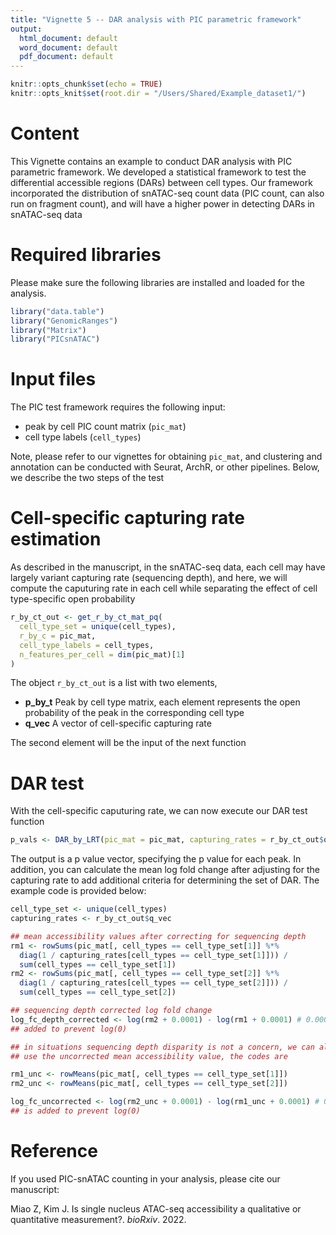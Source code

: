 ```yaml
---
title: "Vignette 5 -- DAR analysis with PIC parametric framework"
output:
  html_document: default
  word_document: default
  pdf_document: default
---
```


```r
knitr::opts_chunk$set(echo = TRUE)
knitr::opts_knit$set(root.dir = "/Users/Shared/Example_dataset1/")
```

# Content 
This Vignette contains an example to conduct DAR analysis with PIC parametric framework. We developed a statistical framework to test the differential accessible regions (DARs) between cell types. Our framework incorporated the distribution of snATAC-seq count data (PIC count, can also run on fragment count), and will have a higher power in detecting DARs in snATAC-seq data

# Required libraries 
Please make sure the following libraries are installed and loaded for the analysis. 
```r
library("data.table")
library("GenomicRanges")
library("Matrix")
library("PICsnATAC")
```

# Input files

The PIC test framework requires the following input:

  * peak by cell PIC count matrix (`pic_mat`)
  * cell type labels (`cell_types`)

Note, please refer to our vignettes for obtaining `pic_mat`, and clustering and annotation 
can be conducted with Seurat, ArchR, or other pipelines. Below, we describe the two steps of the test

# Cell-specific capturing rate estimation
As described in the manuscript, in the snATAC-seq data, each cell may have largely variant 
capturing rate (sequencing depth), and here, we will compute the caputuring rate in each cell
while separating the effect of cell type-specific open probability
```r
r_by_ct_out <- get_r_by_ct_mat_pq(
  cell_type_set = unique(cell_types),
  r_by_c = pic_mat,
  cell_type_labels = cell_types,
  n_features_per_cell = dim(pic_mat)[1]
)
```

The object `r_by_ct_out` is a list with two elements,

* **p_by_t** Peak by cell type matrix, each element represents the open probability of the peak in the corresponding cell type
* **q_vec** A vector of cell-specific capturing rate

The second element will be the input of the next function

# DAR test
With the cell-specific caputuring rate, we can now execute our DAR test function
```r
p_vals <- DAR_by_LRT(pic_mat = pic_mat, capturing_rates = r_by_ct_out$q_vec, cell_type_labels = cell_types)
```
The output is a p value vector, specifying the p value for each peak. In addition, you can calculate the mean
log fold change after adjusting for the capturing rate to add additional criteria for determining the set of DAR. The example code is provided below:
```r
cell_type_set <- unique(cell_types)
capturing_rates <- r_by_ct_out$q_vec

## mean accessibility values after correcting for sequencing depth
rm1 <- rowSums(pic_mat[, cell_types == cell_type_set[1]] %*%
  diag(1 / capturing_rates[cell_types == cell_type_set[1]])) /
  sum(cell_types == cell_type_set[1])
rm2 <- rowSums(pic_mat[, cell_types == cell_type_set[2]] %*%
  diag(1 / capturing_rates[cell_types == cell_type_set[2]])) /
  sum(cell_types == cell_type_set[2])

## sequencing depth corrected log fold change
log_fc_depth_corrected <- log(rm2 + 0.0001) - log(rm1 + 0.0001) # 0.0001 is
## added to prevent log(0)

## in situations sequencing depth disparity is not a concern, we can also
## use the uncorrected mean accessibility value, the codes are

rm1_unc <- rowMeans(pic_mat[, cell_types == cell_type_set[1]])
rm2_unc <- rowMeans(pic_mat[, cell_types == cell_type_set[2]])

log_fc_uncorrected <- log(rm2_unc + 0.0001) - log(rm1_unc + 0.0001) # 0.0001
## is added to prevent log(0)
```


# Reference
If you used PIC-snATAC counting in your analysis, please cite our manuscript:

Miao Z, Kim J. Is single nucleus ATAC-seq accessibility a qualitative or quantitative measurement?. _bioRxiv_. 2022.


